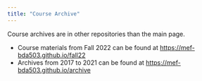 ```yaml
---
title: "Course Archive"
---
```


Course archives are in other repositories than the main page.

- Course materials from Fall 2022 can be found at <https://mef-bda503.github.io/fall22>
- Archives from 2017 to 2021 can be found at <https://mef-bda503.github.io/archive>
